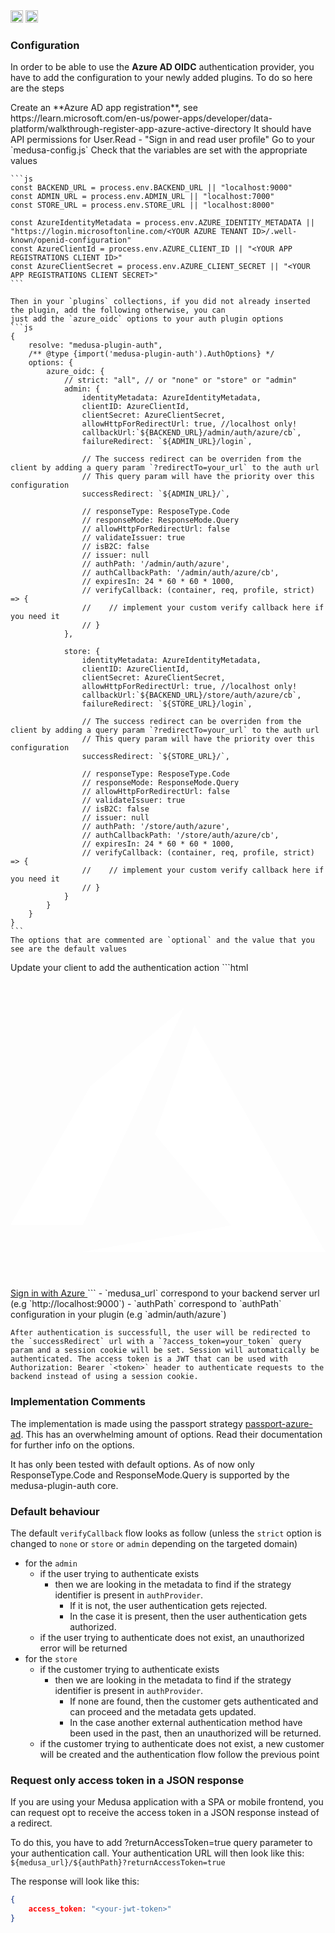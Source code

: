 <div style={{display: "flex", marginTop: "1rem"}}>
    <a style={{display: "inline"}} href="https://www.npmjs.com/package/medusa-plugin-auth"><img alt="NPM Version" src="https://img.shields.io/npm/v/medusa-plugin-auth.svg" height="20"/></a>
    <a style={{display: "inline", marginLeft: "0.5rem"}} href="https://github.com/adrien2p/medusa-plugins/tree/main/packages/medusa-plugin-auth"><img alt="NPM Version" src="https://img.shields.io/badge/github-%23121011.svg?style=Flat-square&logo=github&logoColor=white" height="20"/></a>
</div>

### Configuration

In order to be able to use the **Azure AD OIDC** authentication provider, you have to add the configuration to your
newly added plugins. To do so here are the steps

<CircleStep index={1}>
    Create an **Azure AD app registration**, see https://learn.microsoft.com/en-us/power-apps/developer/data-platform/walkthrough-register-app-azure-active-directory
	It should have API permissions for User.Read - "Sign in and read user profile"
</CircleStep>

<CircleStep index={2}>
    Go to your `medusa-config.js`
</CircleStep>

<CircleStep index={3}>
    Check that the variables are set with the appropriate values

    ```js
    const BACKEND_URL = process.env.BACKEND_URL || "localhost:9000"
    const ADMIN_URL = process.env.ADMIN_URL || "localhost:7000"
    const STORE_URL = process.env.STORE_URL || "localhost:8000"

	const AzureIdentityMetadata = process.env.AZURE_IDENTITY_METADATA || "https://login.microsoftonline.com/<YOUR AZURE TENANT ID>/.well-known/openid-configuration" 
	const AzureClientId = process.env.AZURE_CLIENT_ID || "<YOUR APP REGISTRATIONS CLIENT ID>"
	const AzureClientSecret = process.env.AZURE_CLIENT_SECRET || "<YOUR APP REGISTRATIONS CLIENT SECRET>"
    ```

    Then in your `plugins` collections, if you did not already inserted the plugin, add the following otherwise, you can
    just add the `azure_oidc` options to your auth plugin options
    ```js
    {
        resolve: "medusa-plugin-auth",
        /** @type {import('medusa-plugin-auth').AuthOptions} */
        options: {
            azure_oidc: {
                // strict: "all", // or "none" or "store" or "admin"
                admin: {
					identityMetadata: AzureIdentityMetadata,
					clientID: AzureClientId,
					clientSecret: AzureClientSecret,
					allowHttpForRedirectUrl: true, //localhost only!
					callbackUrl:`${BACKEND_URL}/admin/auth/azure/cb`,
					failureRedirect: `${ADMIN_URL}/login`,

					// The success redirect can be overriden from the client by adding a query param `?redirectTo=your_url` to the auth url
					// This query param will have the priority over this configuration
					successRedirect: `${ADMIN_URL}/`,

					// responseType: ResposeType.Code
					// responseMode: ResponseMode.Query
					// allowHttpForRedirectUrl: false
					// validateIssuer: true
					// isB2C: false
					// issuer: null
					// authPath: '/admin/auth/azure',
					// authCallbackPath: '/admin/auth/azure/cb',
					// expiresIn: 24 * 60 * 60 * 1000,
					// verifyCallback: (container, req, profile, strict) => {
					//    // implement your custom verify callback here if you need it
					// }
				},

                store: {
					identityMetadata: AzureIdentityMetadata,
					clientID: AzureClientId,
					clientSecret: AzureClientSecret,
					allowHttpForRedirectUrl: true, //localhost only!
					callbackUrl:`${BACKEND_URL}/store/auth/azure/cb`,
					failureRedirect: `${STORE_URL}/login`,

					// The success redirect can be overriden from the client by adding a query param `?redirectTo=your_url` to the auth url
					// This query param will have the priority over this configuration
					successRedirect: `${STORE_URL}/`,

					// responseType: ResposeType.Code
					// responseMode: ResponseMode.Query
					// allowHttpForRedirectUrl: false
					// validateIssuer: true
					// isB2C: false
					// issuer: null
					// authPath: '/store/auth/azure',
					// authCallbackPath: '/store/auth/azure/cb',
					// expiresIn: 24 * 60 * 60 * 1000,
					// verifyCallback: (container, req, profile, strict) => {
					//    // implement your custom verify callback here if you need it
					// }
                }
            }
        }
    }
    ```
    The options that are commented are `optional` and the value that you see are the default values
</CircleStep>

<CircleStep index={4}>
    Update your client to add the authentication action
    ```html
    <a type="button" href=${medusa_url}/${authPath} className="text-white bg-[#4285F4] hover:bg-[#4285F4]/90 focus:ring-4 focus:outline-none focus:ring-[#4285F4]/50 font-medium rounded-lg text-sm px-5 py-2.5 text-center inline-flex items-center dark:focus:ring-[#4285F4]/55 mr-2 mb-2">
		<svg className="mr-2 -ml-1 w-4 h-4" aria-hidden="true" focusable="false" data-prefix="fab" data-icon="azure" role="img" xmlns="http://www.w3.org/2000/svg" viewBox="0 -28.5 256 256"><path d="M118.431947,187.698037 C151.322003,181.887937 178.48731,177.08008 178.799309,177.013916 L179.366585,176.893612 L148.31513,139.958881 C131.236843,119.644776 117.26369,102.945381 117.26369,102.849118 C117.26369,102.666861 149.32694,14.3716012 149.507189,14.057257 C149.567455,13.952452 171.38747,51.62411 202.400338,105.376064 C231.435152,155.699606 255.372949,197.191547 255.595444,197.580359 L255.999996,198.287301 L157.315912,198.274572 L58.6318456,198.261895 L118.431947,187.698073 L118.431947,187.698037 Z M-4.03864498e-06,176.434723 C-4.03864498e-06,176.382721 14.631291,150.983941 32.5139844,119.992969 L65.0279676,63.6457518 L102.919257,31.8473052 C123.759465,14.3581634 140.866667,0.0274832751 140.935253,0.00062917799 C141.003839,-0.0247829554 140.729691,0.665213042 140.326034,1.53468179 C139.922377,2.40415053 121.407304,42.1170321 99.1814268,89.7855264 L58.7707514,176.455514 L29.3853737,176.492355 C13.2234196,176.512639 -4.03864498e-06,176.486664 -4.03864498e-06,176.434703 L-4.03864498e-06,176.434723 Z" fill="#FFFFFF" fill-rule="nonzero"> </path></svg>
		Sign in with Azure
    </a>
    ```
    - `medusa_url` correspond to your backend server url (e.g `http://localhost:9000`)
    - `authPath` correspond to `authPath` configuration in your plugin (e.g `admin/auth/azure`)

    After authentication is successfull, the user will be redirected to the `successRedirect` url with a `?access_token=your_token` query param and a session cookie will be set. Session will automatically be authenticated. The access token is a JWT that can be used with Authorization: Bearer `<token>` header to authenticate requests to the backend instead of using a session cookie.
</CircleStep>

### Implementation Comments

The implementation is made using the passport strategy [passport-azure-ad](https://www.passportjs.org/packages/passport-azure-ad/). This has an overwhelming amount of options. Read their documentation for further info on the options.

It has only been tested with default options. As of now only ResponseType.Code and ResponseMode.Query is supported by the medusa-plugin-auth core. 

### Default behaviour

The default `verifyCallback` flow looks as follow (unless the `strict` option is changed to `none` or `store` or `admin` depending on the targeted domain)
- for the `admin`
    - if the user trying to authenticate exists
        - then we are looking in the metadata to find if the strategy identifier is present in `authProvider`.
          - If it is not, the user authentication gets rejected.
          - In the case it is present, then the user authentication gets authorized.
   - if the user trying to authenticate does not exist, an unauthorized error will be returned
- for the `store`
    - if the customer trying to authenticate exists
        - then we are looking in the metadata to find if the strategy identifier is present in `authProvider`.
          - If none are found, then the customer gets authenticated and can proceed and the metadata gets updated.
          - In the case another external authentication method have been used in the past, then an unauthorized
          will be returned.
   - if the customer trying to authenticate does not exist, a new customer will be created and the authentication
     flow follow the previous point

### Request only access token in a JSON response

If you are using your Medusa application with a SPA or mobile frontend, you can request opt to receive the access token in a JSON response instead of a redirect.

To do this, you have to add ?returnAccessToken=true query parameter to your authentication call. Your authentication URL will then look like this: `${medusa_url}/${authPath}?returnAccessToken=true`

The response will look like this:
```json
{
    access_token: "<your-jwt-token>"
}
```
